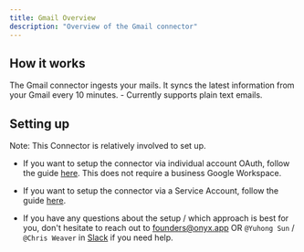 ```yaml
---
title: Gmail Overview
description: "Overview of the Gmail connector"
---
```


## How it works

The Gmail connector ingests your mails. It syncs the latest information from
your Gmail every 10 minutes. - Currently supports plain text emails.

## Setting up

Note: This Connector is relatively involved to set up.

- If you want to setup the connector via individual account OAuth, follow the guide [here](./oauth).
  This does not require a business Google Workspace.

- If you want to setup the connector via a Service Account, follow the guide [here](./service_account).

- If you have any questions about the setup / which approach is best for you, don't hesitate to reach out
  to [founders@onyx.app](mailto:founders@onyx.app) OR `@Yuhong Sun` / `@Chris Weaver` in
  [Slack](https://join.slack.com/t/onyx-dot-app/shared_invite/zt-34lu4m7xg-TsKGO6h8PDvR5W27zTdyhA) if you need help.

